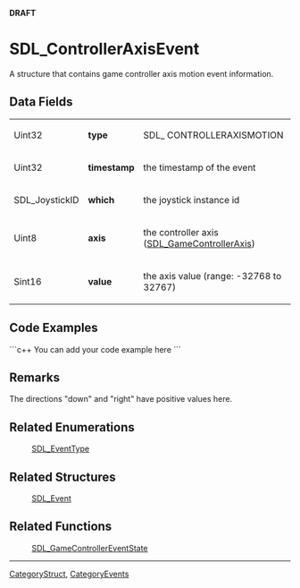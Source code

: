 <!-- pragma section-numbers off -->
<!-- pragma camelcase off -->
'''DRAFT'''

<!-- #*^*^*^*^*See http://wiki.libsdl.org/moin.cgi/SGStructures for details on editing this page*^*^*^*^* -->


= SDL_ControllerAxisEvent =
A structure that contains game controller axis motion event information.




== Data Fields ==
{|
|Uint32
|'''type'''
|SDL_ CONTROLLERAXISMOTION
|-
|Uint32
|'''timestamp'''
|the timestamp of the event
|-
|SDL_JoystickID
|'''which'''
|the joystick instance id
|-
|Uint8
|'''axis'''
|the controller axis ([[SDL_GameControllerAxis]])
|-
|Sint16
|'''value'''
|the axis value (range: -32768 to 32767)
|}


== Code Examples ==
```c++
You can add your code example here
```

<!-- #Leave this section as-is unless you have a code example to put in.  In that case, replace You can add your code example here with your code example following the Style Guide instructions.  Leave the rest of the markup alone and delete this comment. -->


== Remarks ==
The directions "down" and "right" have positive values here.

== Related Enumerations ==
:[[SDL_EventType]]

== Related Structures ==
:[[SDL_Event]]

== Related Functions ==
:[[SDL_GameControllerEventState]]

----
[[CategoryStruct]], [[CategoryEvents]]
<!-- #See the Style Guide for instructions on editing the footer. -->
